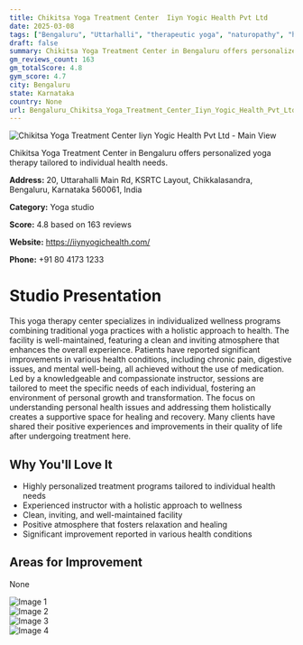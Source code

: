 ```yaml
---
title: Chikitsa Yoga Treatment Center  Iiyn Yogic Health Pvt Ltd
date: 2025-03-08
tags: ["Bengaluru", "Uttarhalli", "therapeutic yoga", "naturopathy", "holistic", "therapeutic", "Bengaluru"]  
draft: false
summary: Chikitsa Yoga Treatment Center in Bengaluru offers personalized yoga therapy tailored to individual health needs.
gm_reviews_count: 163
gm_totalScore: 4.8
gym_score: 4.7
city: Bengaluru
state: Karnataka
country: None
url: Bengaluru_Chikitsa_Yoga_Treatment_Center_Iiyn_Yogic_Health_Pvt_Ltd
---
```


<div className="aspect-[16/9] relative my-8">
  <img 
    src="https://lh5.googleusercontent.com/p/AF1QipMuGvt__1nvk9mzxG9rPZ0OB_G8W2hOJWr867hO=w1920-h1080-k-no"
    alt="Chikitsa Yoga Treatment Center  Iiyn Yogic Health Pvt Ltd - Main View"
    className="object-cover absolute inset-0 w-full h-full rounded-lg"
  />
</div>

Chikitsa Yoga Treatment Center in Bengaluru offers personalized yoga therapy tailored to individual health needs.

**Address:** 20, Uttarahalli Main Rd, KSRTC Layout, Chikkalasandra, Bengaluru, Karnataka 560061, India

**Category:** Yoga studio

**Score:** 4.8 based on 163 reviews

**Website:** https://iiynyogichealth.com/

**Phone:** +91 80 4173 1233

# Studio Presentation

This yoga therapy center specializes in individualized wellness programs combining traditional yoga practices with a holistic approach to health. The facility is well-maintained, featuring a clean and inviting atmosphere that enhances the overall experience. Patients have reported significant improvements in various health conditions, including chronic pain, digestive issues, and mental well-being, all achieved without the use of medication. Led by a knowledgeable and compassionate instructor, sessions are tailored to meet the specific needs of each individual, fostering an environment of personal growth and transformation. The focus on understanding personal health issues and addressing them holistically creates a supportive space for healing and recovery. Many clients have shared their positive experiences and improvements in their quality of life after undergoing treatment here.

## Why You'll Love It

- Highly personalized treatment programs tailored to individual health needs
- Experienced instructor with a holistic approach to wellness
- Clean, inviting, and well-maintained facility
- Positive atmosphere that fosters relaxation and healing
- Significant improvement reported in various health conditions

## Areas for Improvement

None

<div className="grid grid-cols-1 xl:grid-cols-2 gap-4 my-8">
<div className="aspect-[4/3] relative"><img src="https://lh5.googleusercontent.com/p/AF1QipP2cjLZEQibU1n8wugTNEA3wnUfDmoz_DsdBX3O=w1920-h1080-k-no" alt="Image 1" className="object-cover absolute inset-0 w-full h-full rounded-lg" /></div>
<div className="aspect-[4/3] relative"><img src="https://lh5.googleusercontent.com/p/AF1QipMnYOowpzYSbM2Y3J30BgIsRarV3IdjCNZBNo9k=w1920-h1080-k-no" alt="Image 2" className="object-cover absolute inset-0 w-full h-full rounded-lg" /></div>
<div className="aspect-[4/3] relative"><img src="https://lh5.googleusercontent.com/p/AF1QipObHE7-L89BuBf8xa1EMbDKDkdCnjwbl2yH4ck=w1920-h1080-k-no" alt="Image 3" className="object-cover absolute inset-0 w-full h-full rounded-lg" /></div>
<div className="aspect-[4/3] relative"><img src="https://lh5.googleusercontent.com/p/AF1QipPD_7xU0Qny64hPH7I1UHxhcCFHT9z9EdUqhok=w1920-h1080-k-no" alt="Image 4" className="object-cover absolute inset-0 w-full h-full rounded-lg" /></div>
</div>